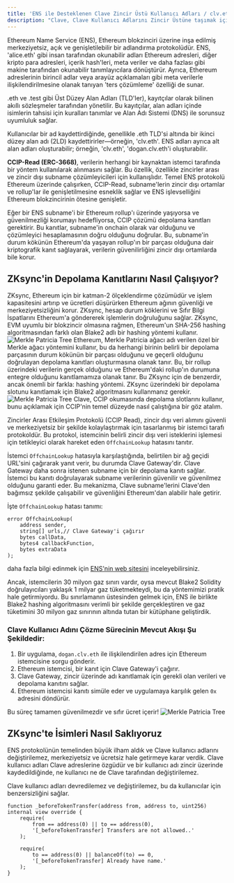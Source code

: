 ```yaml
---
title: 'ENS ile Desteklenen Clave Zincir Üstü Kullanıcı Adları / clv.eth'
description: "Clave, Clave Kullanıcı Adlarını Zincir Üstüne taşımak için ENS Protokolü'nün Subname'lerini Entegre Etti. Bunu Mümkün Kılmak İçin Clave, Bir Depolama Kanıtı Kütüphanesi Geliştirdi ve Bunu CCIP Read ile Entegre Etti."
---
```

Ethereum Name Service (ENS), Ethereum blokzinciri üzerine inşa edilmiş merkeziyetsiz, açık ve genişletilebilir bir adlandırma protokolüdür. ENS, 'alice.eth' gibi insan tarafından okunabilir adları Ethereum adresleri, diğer kripto para adresleri, içerik hash'leri, meta veriler ve daha fazlası gibi makine tarafından okunabilir tanımlayıcılara dönüştürür. Ayrıca, Ethereum adreslerinin birincil adlar veya arayüz açıklamaları gibi meta verilerle ilişkilendirilmesine olanak tanıyan 'ters çözümleme' özelliği de sunar.

.eth ve .test gibi Üst Düzey Alan Adları (TLD'ler), kayıtçılar olarak bilinen akıllı sözleşmeler tarafından yönetilir. Bu kayıtçılar, alan adları içinde isimlerin tahsisi için kuralları tanımlar ve Alan Adı Sistemi (DNS) ile sorunsuz uyumluluk sağlar.

Kullanıcılar bir ad kaydettirdiğinde, genellikle .eth TLD'si altında bir ikinci düzey alan adı (2LD) kaydettirirler—örneğin, 'clv.eth'. ENS adları ayrıca alt alan adları oluşturabilir; örneğin, 'clv.eth', 'dogan.clv.eth'i oluşturabilir.

**CCIP-Read (ERC-3668)**, verilerin herhangi bir kaynaktan istemci tarafında bir yöntem kullanılarak alınmasını sağlar. Bu özellik, özellikle zincirler arası ve zincir dışı subname çözümleyicileri için kullanışlıdır. Temel ENS protokolü Ethereum üzerinde çalışırken, CCIP-Read, subname'lerin zincir dışı ortamlar ve rollup'lar ile genişletilmesine esneklik sağlar ve ENS işlevselliğini Ethereum blokzincirinin ötesine genişletir.

Eğer bir ENS subname'i bir Ethereum rollup'ı üzerinde yaşıyorsa ve güvenilmezliği korumayı hedefliyorsa, CCIP çözümü depolama kanıtları gerektirir. Bu kanıtlar, subname'in onchain olarak var olduğunu ve çözümleyici hesaplamasının doğru olduğunu doğrular. Bu, subname'in durum kökünün Ethereum'da yaşayan rollup'ın bir parçası olduğuna dair kriptografik kanıt sağlayarak, verilerin güvenilirliğini zincir dışı ortamlarda bile korur.

## ZKsync'in Depolama Kanıtlarını Nasıl Çalışıyor?
ZKsync, Ethereum için bir katman-2 ölçeklendirme çözümüdür ve işlem kapasitesini artırıp ve ücretleri düşürürken Ethereum ağının güvenliği ve merkeziyetsizliğini korur. ZKsync, hesap durum köklerini ve Sıfır Bilgi İspatlarını Ethereum'a göndererek işlemlerin doğruluğunu sağlar. ZKsync, EVM uyumlu bir blokzincir olmasına rağmen, Ethereum'un SHA-256 hashing algoritmasından farklı olan Blake2 adlı bir hashing yöntemi kullanır.
![Merkle Patricia Tree](./images/stateproof2.png)
Ethereum, Merkle Patricia ağacı adı verilen özel bir Merkle ağacı yöntemini kullanır, bu da herhangi birinin belirli bir depolama parçasının durum kökünün bir parçası olduğunu ve geçerli olduğunu doğrulayan depolama kanıtları oluşturmasına olanak tanır. Bu, bir rollup üzerindeki verilerin gerçek olduğunu ve Ethereum'daki rollup'ın durumuna entegre olduğunu kanıtlamamıza olanak tanır. Bu ZKsync için de benzerdir, ancak önemli bir farkla: hashing yöntemi. ZKsync üzerindeki bir depolama slotunu kanıtlamak için Blake2 algoritmasını kullanmanız gerekir.
![Merkle Patricia Tree](./images/stateproof1.png)
Clave, CCIP okumasında depolama slotlarını kullanır, bunu açıklamak için CCIP'nin temel düzeyde nasıl çalıştığına bir göz atalım.

Zincirler Arası Etkileşim Protokolü (CCIP Read), zincir dışı veri alımını güvenli ve merkeziyetsiz bir şekilde kolaylaştırmak için tasarlanmış bir istemci tarafı protokoldür. Bu protokol, istemcinin belirli zincir dışı veri isteklerini işlemesi için tetikleyici olarak hareket eden `OffchainLookup` hatasını tanıtır.

İstemci `OffchainLookup` hatasıyla karşılaştığında, belirtilen bir ağ geçidi URL'sini çağırarak yanıt verir, bu durumda Clave Gateway'dir. Clave Gateway daha sonra istenen subname için bir depolama kanıtı sağlar. İstemci bu kanıtı doğrulayarak subname verilerinin güvenilir ve güvenilmez olduğunu garanti eder. Bu mekanizma, Clave subname'lerini Clave'den bağımsız şekilde çalışabilir ve güvenliğini Ethereum'dan alabilir hale getirir. 

İşte `OffchainLookup` hatası tanımı:

```
error OffchainLookup(
    address sender,
    string[] urls,// Clave Gateway'i çağırır
    bytes callData,
    bytes4 callbackFunction,
    bytes extraData
);
```
daha fazla bilgi edinmek için [ENS'nin web sitesini](https://docs.ens.domains/resolvers/ccip-read) inceleyebilirsiniz.

Ancak, istemcilerin 30 milyon gaz sınırı vardır, oysa mevcut Blake2 Solidity doğrulayıcıları yaklaşık 1 milyar gaz tüketmekteydi, bu da yöntemimizi pratik hale getirmiyordu. Bu sınırlamanın üstesinden gelmek için, ENS ile birlikte Blake2 hashing algoritmasını verimli bir şekilde gerçekleştiren ve gaz tüketimini 30 milyon gaz sınırının altında tutan bir kütüphane geliştirdik.

### Clave Kullanıcı Adını Çözme Sürecinin Mevcut Akışı Şu Şekildedir:

1. Bir uygulama, `dogan.clv.eth` ile ilişkilendirilen adres için Ethereum istemcisine sorgu gönderir.
2. Ethereum istemcisi, bir kanıt için Clave Gateway'i çağırır.
3. Clave Gateway, zincir üzerinde adı kanıtlamak için gerekli olan verileri ve depolama kanıtını sağlar.
4. Ethereum istemcisi kanıtı simüle eder ve uygulamaya karşılık gelen `0x` adresini döndürür.

Bu süreç tamamen güvenilmezdir ve sıfır ücret içerir!
![Merkle Patricia Tree](./images/stateproof4.png)

## ZKsync'te İsimleri Nasıl Saklıyoruz

ENS protokolünün temelinden büyük ilham aldık ve Clave kullanıcı adlarını değiştirilemez, merkeziyetsiz ve ücretsiz hale getirmeye karar verdik. Clave kullanıcı adları Clave adreslerine özgüdür ve bir kullanıcı adı zincir üzerinde kaydedildiğinde, ne kullanıcı ne de Clave tarafından değiştirilemez.

Clave kullanıcı adları devredilemez ve değiştirilemez, bu da kullanıcılar için benzersizliğini sağlar.

```solidity
function _beforeTokenTransfer(address from, address to, uint256) internal view override {
    require(
        from == address(0) || to == address(0),
        '[_beforeTokenTransfer] Transfers are not allowed..'
    );

    require(
        to == address(0) || balanceOf(to) == 0,
        '[_beforeTokenTransfer] Already have name.'
    );
}
```
